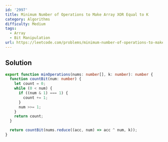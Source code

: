 ```yaml
---
id: '2997'
title: Minimum Number of Operations to Make Array XOR Equal to K
category: Algorithms
difficulty: Medium
tags:
  - Array
  - Bit Manipulation
url: https://leetcode.com/problems/minimum-number-of-operations-to-make-array-xor-equal-to-k
---
```


## Solution

```typescript filename="solution.ts" copy
export function minOperations(nums: number[], k: number): number {
  function countBit(num: number) {
    let count = 0;
    while (0 < num) {
      if ((num & 1) === 1) {
        count += 1;
      }
      num >>= 1;
    }
    return count;
  }

  return countBit(nums.reduce((acc, num) => acc ^ num, k));
}
```
